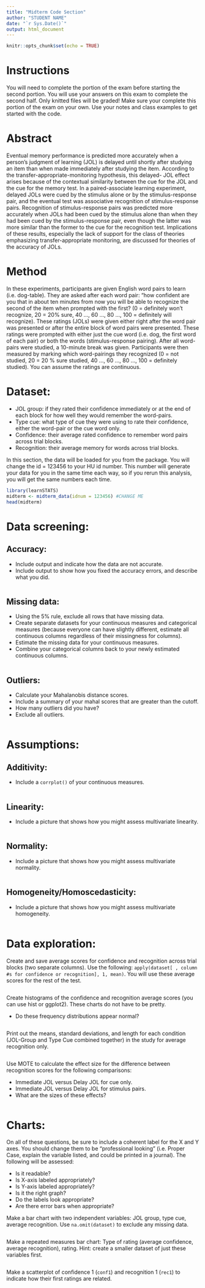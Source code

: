 ```yaml
---
title: "Midterm Code Section"
author: "STUDENT NAME"
date: "`r Sys.Date()`"
output: html_document
---
```


```r
knitr::opts_chunk$set(echo = TRUE)
```

# Instructions

You will need to complete the portion of the exam before starting the second portion. You will use your answers on this exam to complete the second half. Only knitted files will be graded! Make sure your complete this portion of the exam on your own. Use your notes and class examples to get started with the code. 

# Abstract

Eventual memory performance is predicted more accurately when a person's judgment of learning (JOL) is delayed until shortly after studying an item than when made immediately after studying the item. According to the transfer-appropriate-monitoring hypothesis, this delayed- JOL effect arises because of the contextual similarity between the cue for the JOL and the cue for the memory test. In a paired-associate learning experiment, delayed JOLs were cued by the stimulus alone or by the stimulus-response pair, and the eventual test was associative recognition of stimulus-response pairs. Recognition of stimulus-response pairs was predicted more accurately when JOLs had been cued by the stimulus alone than when they had been cued by the stimulus-response pair, even though the latter was more similar than the former to the cue for the recognition test. Implications of these results, especially the lack of support for the class of theories emphasizing transfer-appropriate monitoring, are discussed for theories of the accuracy of JOLs.

# Method

In these experiments, participants are given English word pairs to learn (i.e. dog-table). They are asked after each word pair: “how confident are you that in about ten minutes from now you will be able to recognize the second of the item when prompted with the first? (0 = definitely won't recognize, 20 = 20% sure, 40 ..., 60 ..., 80 ..., 100 = definitely will recognize). These ratings (JOLs) were given either right after the word pair was presented or after the entire block of word pairs were presented. These ratings were prompted with either just the cue word (i.e. dog, the first word of each pair) or both the words (stimulus-response pairing). After all word-pairs were studied, a 10-minute break was given. Participants were then measured by marking which word-pairings they recognized (0 = not studied, 20 = 20 % sure studied, 40 ..., 60 ..., 80 ..., 100 = definitely studied). You can assume the ratings are continuous.  

# Dataset:

- JOL group: if they rated their confidence immediately or at the end of each block for how well they would remember the word-pairs.
- Type cue: what type of cue they were using to rate their confidence, either the word-pair or the cue word only.
- Confidence: their average rated confidence to remember word pairs across trial blocks.
- Recognition: their average memory for words across trial blocks.
  
In this section, the data will be loaded for you from the package. You will change the id = 123456 to your HU id number. This number will generate your data for you in the same time each way, so if you rerun this analysis, you will get the same numbers each time.   

```r
library(learnSTATS)
midterm <- midterm_data(idnum = 123456) #CHANGE ME
head(midterm)
```

# Data screening:

## Accuracy:
    
- Include output and indicate how the data are not accurate.
- Include output to show how you fixed the accuracy errors, and describe what you did.

```r

```

## Missing data:

- Using the 5% rule, exclude all rows that have missing data.
- Create separate datasets for your continuous measures and categorical measures (because everyone can have slightly different, estimate all continuous columns regardless of their missingness for columns). 
- Estimate the missing data for your continuous measures.
- Combine your categorical columns back to your newly estimated continuous columns. 
    
```r

```

## Outliers:

- Calculate your Mahalanobis distance scores. 
- Include a summary of your mahal scores that are greater than the cutoff.
- How many outliers did you have? 
- Exclude all outliers. 

```r

```

# Assumptions:

## Additivity: 

- Include a `corrplot()` of your continuous measures. 
    
```r

```

## Linearity: 

- Include a picture that shows how you might assess multivariate linearity.

```r

```

## Normality: 

- Include a picture that shows how you might assess multivariate normality.

```r

```

## Homogeneity/Homoscedasticity:

- Include a picture that shows how you might assess multivariate homogeneity.

```r

```

# Data exploration:

Create and save average scores for confidence and recognition across trial blocks (two separate columns). Use the following: `apply(dataset[ , column #s for confidence or recognition], 1, mean)`. You will use these average scores for the rest of the test. 

```r

```

Create histograms of the confidence and recognition average scores (you can use hist or ggplot2). These charts do not have to be pretty. 

- Do these frequency distributions appear normal?

```r

```

Print out the means, standard deviations, and length for each condition (JOL-Group and Type Cue combined together) in the study for average recognition only. 

```r

```

Use MOTE to calculate the effect size for the difference between recognition scores for the following comparisons:

- Immediate JOL versus Delay JOL for cue only.
- Immediate JOL versus Delay JOL for stimulus pairs.
- What are the sizes of these effects? 

```r

```

# Charts:

On all of these questions, be sure to include a coherent label for the X and Y axes. You should change them to be "professional looking" (i.e. Proper Case, explain the variable listed, and could be printed in a journal). The following will be assessed:

- Is it readable?
- Is X-axis labeled appropriately?
- Is Y-axis labeled appropriately?
- Is it the right graph?
- Do the labels look appropriate?
- Are there error bars when appropriate?

Make a bar chart with two independent variables: JOL group, type cue, average recognition. Use `na.omit(dataset)` to exclude any missing data. 

```r

```

Make a repeated measures bar chart: Type of rating (average confidence, average recognition), rating. Hint: create a smaller dataset of just these variables first.

```r

```

Make a scatterplot of confidence 1 (`conf1`) and recognition 1 (`rec1`) to indicate how their first ratings are related. 

```r

```
